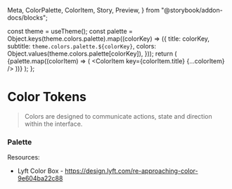   Meta,
  ColorPalette,
  ColorItem,
  Story,
  Preview,
} from "@storybook/addon-docs/blocks";

<Meta title="Foundations/Design Tokens" />

  const theme = useTheme();
  const palette = Object.keys(theme.colors.palette).map((colorKey) => ({
    title: colorKey,
    subtitle: `theme.colors.palette.${colorKey}`,
    colors: Object.values(theme.colors.palette[colorKey]),
  }));
  return (
    <ColorPalette>
      {palette.map((colorItem) => (
        <ColorItem key={colorItem.title} {...colorItem} />
      ))}
    </ColorPalette>
  );
};

# Color Tokens

> Colors are designed to communicate actions, state and direction within the
> interface.

### Palette

<Preview withSource="none">
  <Story name="Colors">
    <Palette />
  </Story>
</Preview>

Resources:

- Lyft Color Box - https://design.lyft.com/re-approaching-color-9e604ba22c88
